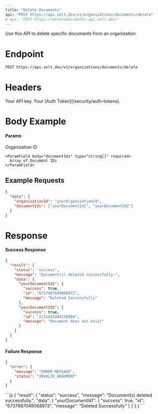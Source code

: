 ```yaml
---
title: "Delete Documents"
api: "POST https://api.velt.dev/v1/organizations/documents/delete"
# api: "POST https://deletedocuments.api.velt.dev/"
---
```


Use this API to delete specific documents from an organization.

# Endpoint

`POST https://api.velt.dev/v1/organizations/documents/delete`

# Headers

<ParamField header="x-velt-api-key" type="string" required>
  Your API key.
</ParamField>

<ParamField header="x-velt-auth-token" type="string" required>
  Your [Auth Token](/security/auth-tokens).
</ParamField>

# Body Example

#### Params

<ParamField body="data" type="object" required>
  <Expandable title="properties">
    <ParamField body="organizationId" type="string" required>
      Organization ID
    </ParamField>

    <ParamField body="documentIds" type="string[]" required>
      Array of Document IDs
    </ParamField>
  </Expandable>
</ParamField>

## **Example Requests**

```JSON
{
  "data": {
    "organizationId": "yourOrganizationId",
    "documentIds": ["yourDocumentId1", "yourDocumentId2"]
  }
}
```

# Response

#### Success Response

```JSON
{
  "result": {
    "status": "success",
    "message": "Document(s) deleted successfully.",
    "data": {
      "yourDocumentId1": {
        "success": true,
        "id": "6737987049068973",
        "message": "Deleted Successfully"
      },
      "yourDocumentId2": {
        "success": true,
        "id": "2131443384150904",
        "message": "Document does not exist"
      }
    }
  }
}
```


#### Failure Response

```JSON
{
  "error": {
    "message": "ERROR_MESSAGE",
    "status": "INVALID_ARGUMENT"
  }
}
```

<ResponseExample>
```js
{
  "result": {
    "status": "success",
    "message": "Document(s) deleted successfully.",
    "data": {
      "yourDocumentId1": {
        "success": true,
        "id": "6737987049068973",
        "message": "Deleted Successfully"
      }
    }
  }
}
```
</ResponseExample>